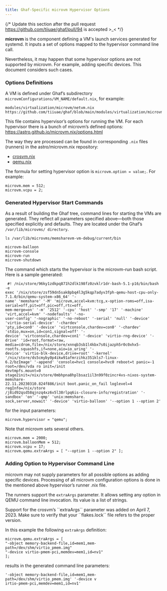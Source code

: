 ```yaml
---
title: Ghaf-Specific microvm Hypervisor Options
---
```


{/*
Update this section after the pull request https://github.com/tiiuae/ghaf/pull/94 is accepted >_<
*/}

**microvm** is the component defining a VM's launch services generated for systemd. It inputs a set of options mapped to the hypervisor command line call.

Nevertheless, it may happen that some hypervisor options are not supported by microvm. For example, adding specific devices. This document considers such cases.

### Options Definitions

A VM is defined under Ghaf’s subdirectory `microvmConfigurations/VM_NAME/default.nix`, for example:

```
modules/virtualization/microvm/netvm.nix
https://github.com/tiiuae/ghaf/blob/main/modules/virtualization/microvm/netvm.nix
```

This file contains hypervisor’s options for running the VM. For each hypervisor there is a bunch of microvm’s defined options:
https://astro.github.io/microvm.nix/options.html

The way they are processed can be found in corresponding `.nix` files (runners) in the astro/microvm.nix repository:

- [crosvm.nix](https://github.com/astro/microvm.nix/blob/main/lib/runners/crosvm.nix)
- [qemu.nix](https://github.com/astro/microvm.nix/blob/main/lib/runners/qemu.nix)

The formula for setting hypervisor option is `microvm.option = value;`. For example:

```
microvm.mem = 512;
microvm.vcpu = 2;
```

### Generated Hypervisor Start Commands

As a result of building the Ghaf tree, command lines for starting the VMs are generated. They reflect all parameters specified above—both those specified explicitly and defaults. They are located under the Ghaf’s `/var/lib/microvms/ directory`.

```
ls /var/lib/microvms/memsharevm-vm-debug/current/bin
```

```
microvm-balloon
microvm-console
microvm-run
microvm-shutdown
```

The command which starts the hypervisor is the microvm-run bash script. Here is a sample generated:

```
 #! /nix/store/96ky1zdkpq871h2dlk198fz0zvklr1dr-bash-5.1-p16/bin/bash -e
exec '/nix/store/zsf59dn5sak8pbq4l3g5kqp7adyv3fph-qemu-host-cpu-only-7.1.0/bin/qemu-system-x86_64' '-
name' 'memshare' '-M' 'microvm,accel=kvm:tcg,x-option-roms=off,isa-serial=off,pit=off,pic=off,rtc=off,
mem-merge=on' '-m' '2512' '-cpu' 'host' '-smp' '17' '-machine' 'virt,accel=kvm' '-nodefaults' '-no-
user-config' '-nographic' '-no-reboot' '-serial' 'null' '-device' 'virtio-serial-device' '-chardev'
'pty,id=con0' '-device' 'virtconsole,chardev=con0' '-chardev' 'stdio,mux=on,id=con1,signal=off' '-
device' 'virtconsole,chardev=con1' '-device' 'virtio-rng-device' '-drive' 'id=root,format=raw,
media=cdrom,file=/nix/store/xnnqb3sb1l4kbx7s0ijazph5r0c0xhx5-rootfs.squashfs,if=none,aio=io_uring' '-
device' 'virtio-blk-device,drive=root' '-kernel' '/nix/store/ds5cmyby0p4ikw91afmrzihkz351kls7-linux-
6.2/bzImage' '-append' 'console=hvc1 console=hvc0 reboot=t panic=-1 root=/dev/vda ro init=/init
devtmpfs.mount=0 stage2init=/nix/store/0mbhpna8hplbsaz1il3n99f0zincr4vs-nixos-system-memshare-
22.11.20230310.824f886/init boot.panic_on_fail loglevel=4 regInfo=/nix/store
/j8id92qsd58qjnzq4xz6v5l38rlpq6is-closure-info/registration' '-sandbox' 'on' '-qmp' 'unix:memshare.
sock,server,nowait' '-device' 'virtio-balloon' '--option 1 --option 2'
```

for the input parameters:

```
microvm.hypervisor = "qemu";
```

Note that microvm sets several others.

```
microvm.mem = 2000;
microvm.balloonMem = 512;
microvm.vcpu = 17;
microvm.qemu.extraArgs = [ "--option 1 --option 2" ];
```

### Adding Option to Hypervisor Command Line

microvm may not supply parameters for all possible options as adding specific devices. Processing of all microvm configuration options is done in the mentioned above hypervisor’s runner .nix file.

The runners support the `extraArgs` parameter. It allows setting any option in QEMU command line invocation. Its value is a list of strings.


<Aside>
  Support for the crosvm’s ``extraArgs`` parameter was added on April 7, 2023.
  Make sure to verify that your ``flakes.lock`` file refers to the proper
  version.
</Aside>

In this example the following `extraArgs` definition:

```
microvm.qemu.extraArgs = [
"-object memory-backend-file,id=mem1,mem-path=/dev/shm/virtio_pmem.img"
"-device virtio-pmem-pci,memdev=mem1,id=nv1"
];
```

results in the generated command line parameters:

```
'-object memory-backend-file,id=mem1,mem-path=/dev/shm/virtio_pmem.img' '-device v
irtio-pmem-pci,memdev=mem1,id=nv1'
```

